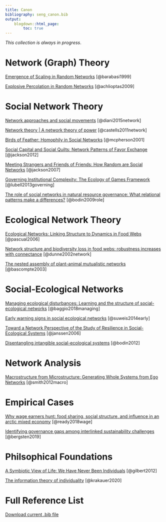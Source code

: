 ```yaml
---
title: Canon
bibliography: seng_canon.bib
output:
    blogdown::html_page:
        toc: true
---
```


*This collection is always in progress*. 

# Network (Graph) Theory

[Emergence of Scaling in Random Networks](https://homes.luddy.indiana.edu/jbollen/I501F13/readings/Science-1999-Barabasi-509-12.pdf) [@barabasi1999]

[Explosive Percolation in Random Networks](http://www.uvm.edu/pdodds/files/papers/others/2009/achlioptas2009a.pdf) [@achlioptas2009]

# Social Network Theory 

[Network approaches and social movements](https://www.oxfordhandbooks.com/view/10.1093/oxfordhb/9780199678402.001.0001/oxfordhb-9780199678402-e-9) [@diani2015network]

[Network theory | A network theory of power](https://ijoc.org/index.php/ijoc/article/view/1136/553) [@castells2011network]

[Birds of Feather: Homophily in Social Networks](https://www.annualreviews.org/doi/pdf/10.1146/annurev.soc.27.1.415) [@mcpherson2001]

[Social Capital and Social Quilts: Network Patterns of Favor Exchange](http://citeseerx.ist.psu.edu/viewdoc/download?doi=10.1.1.154.2629&rep=rep1&type=pdf) [@jackson2012]

[Meeting Strangers and Friends of Friends: How Random are Social Networks](http://citeseerx.ist.psu.edu/viewdoc/download?doi=10.1.1.84.8381&rep=rep1&type=pdf) [@jackson2007]

[Governing Institutional Complexity: The Ecology of Games Framework](https://onlinelibrary.wiley.com/doi/pdf/10.1111/psj.12028?casa_token=qidLJtKNYLgAAAAA%3AdDWTYUMb1oFzVHiOegyTcFPZjv7D9qFElERhqwvd3LqH7pKuuYdZFWOQkUyhVS5dBPxY5WoopfypIpk) [@lubell2013governing]  

[The role of social networks in natural resource governance: What relational patterns make a differences?](https://www.stockholmresiliencecenter.org/download/18.5ce3bd8012d79a5929580003005/Bodin+and+Crona+2009_Social+networks+in+NRM+review.pdf) [@bodin2009role]

# Ecological Network Theory 

[Ecological Networks: Linking Structure to Dynamics in Food Webs](https://books.google.com/books?hl=en&lr=&id=YpQRDAAAQBAJ&oi=fnd&pg=PP1&ots=K642d6Yw6X&sig=jYbQ1ORGpkloo8l3dxWSLaRB0fI#v=onepage&q&f=false) [@pascual2006]

[Network structure and biodiversity loss in food webs: robustness increases with connectance](https://onlinelibrary.wiley.com/doi/abs/10.1046/j.1461-0248.2002.00354.x) [@dunne2002network]

[The nested assembly of plant-animal mutualistic networks](https://www.pnas.org/content/pnas/100/16/9383.full.pdf) [@bascompte2003]

# Social-Ecological Networks

[Managing ecological disturbances: Learning and the structure of social-ecological networks](https://www.sciencedirect.com/science/article/pii/S1364815217313075/pdfft?casa_token=V6jbplf111wAAAAA:SLSMw9lKHtWf8yefTzdNPWGDyilN8woe7zp-78fuRtSW8yTkZXf4BNEku0RCYTOTqp-ZJZXnNg&md5=afeb4de4cb5f0c326cd4aec2cc178778&pid=1-s2.0-S1364815217313075-main.pdf) [@baggio2018managing]

[Early warning signs in social ecological networks](https://journals.plos.org/plosone/article/file?id=10.1371/journal.pone.0101851&type=printable) [@suweis2014early]

[Toward a Network Perspective of the Study of Resilience in Social-Ecological Systems](https://www.ecologyandsociety.org/vol11/iss1/art15/ES-2005-1462.pdf) [@janssen2006]

[Disentangling intangible social-ecological systems](http://explorer.bee.oregonstate.edu/Topic/InfluenceNetworks/Documents/DisentanglingIntangibleSES.pdf) [@bodin2012]

# Network Analysis

[Macrostructure from Microstructure: Generating Whole Systems from Ego Networks](https://www.ncbi.nlm.nih.gov/pmc/articles/PMC4203462/) [@smith2012macro]

# Empirical Cases

[Why wage earners hunt: food sharing, social structure, and influence in an arctic mixed economy](http://eprints.lse.ac.uk/86516/1/Power_Why%20wage%20earners%20hunt_2018.pdf) [@ready2018wage]

[Identifying governance gaps among interlinked sustainability challenges](https://www.sciencedirect.com/science/article/pii/S1462901118303010/pdfft?isDTMRedir=true&download=true) [@bergsten2019]

# Philsophical Foundations

[A Symbiotic View of Life: We Have Never Been Individuals](https://www.journals.uchicago.edu/doi/pdfplus/10.1086/668166) [@gilbert2012]

[The information theory of individuality](https://link.springer.com/content/pdf/10.1007/s12064-020-00313-7.pdf) [@krakauer2020]


# Full Reference List

[Download current .bib file](/bib/seng_canon.bib)
